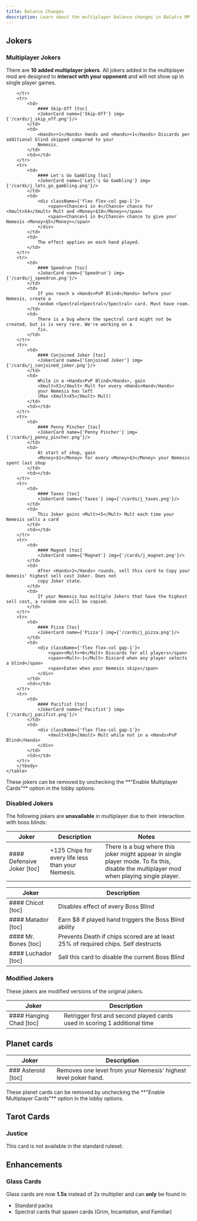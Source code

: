 ```yaml
---
title: Balance Changes
description: Learn about the multiplayer balance changes in Balatro MP, including new jokers, planet cards, and adjustments to glass cards and tarot cards.
---
```


## Jokers

### Multiplayer Jokers

There are **10 added multiplayer jokers**. All jokers added in the multiplayer mod are designed
to **interact with your opponent** and will not show up in single player games.

<div className={'relative overflow-auto'}>
	<table>
		<thead>
		<tr>
			<th className={'text-center'}>Joker</th>
			<th>Description</th>
			<th>Notes</th>
		</tr>
		</thead>
		<tbody>
		<tr>
			<td>
				#### Defensive Joker [toc]
				<JokerCard name={'Defensive Joker'} img={'/cards/j_defensive_joker.png'}/>
			</td>
			<td>
				<Chips>+125</Chips> Chips for every life less than your Nemesis.
			</td>
			<td>
				There is a bug where this joker might appear in single player mode. To fix this, disable the multiplayer
				mod when playing single player.
			</td>

		</tr>
		<tr>
			<td>
				#### Skip-Off [toc]
				<JokerCard name={'Skip-Off'} img={'/cards/j_skip_off.png'}/>
			</td>
			<td>
				<Hands>+1</Hands> Hands and <Hands>+1</Hands> Discards per additional blind skipped compared to your
				Nemesis.
			</td>
			<td></td>
		</tr>
		<tr>
			<td>
				#### Let's Go Gambling [toc]
				<JokerCard name={'Let\'s Go Gambling'} img={'/cards/j_lets_go_gambling.png'}/>
			</td>
			<td>
				<div className={'flex flex-col gap-1'}>
					<span><Chance>1 in 4</Chance> chance for <Xmult>X4</Xmult> Mult and <Money>$10</Money></span>
					<span><Chance>1 in 8</Chance> chance to give your Nemesis <Money>$5</Money></span>
				</div>
			</td>
			<td>
				The effect applies on each hand played.
			</td>
		</tr>
		<tr>
			<td>
				#### Speedrun [toc]
				<JokerCard name={'Speedrun'} img={'/cards/j_speedrun.png'}/>
			</td>
			<td>
				If you reach a <Hands>PvP Blind</Hands> before your Nemesis, create a
				random <Spectral>Spectral</Spectral> card. Must have room.
			</td>
			<td>
				There is a bug where the spectral card might not be created, but is is very rare. We're working on a
				fix.
			</td>
		</tr>
		<tr>
			<td>
				#### Conjoined Joker [toc]
				<JokerCard name={'Conjoined Joker'} img={'/cards/j_conjoined_joker.png'}/>
			</td>
			<td>
				While in a <Hands>PvP Blind</Hands>, gain
				<Xmult>X1</Xmult> Mult for every <Hands>Hand</Hands>
				your Nemesis has left
				(Max <Xmult>X5</Xmult> Mult)
			</td>
			<td></td>
		</tr>
		<tr>
			<td>
				#### Penny Pincher [toc]
				<JokerCard name={'Penny Pincher'} img={'/cards/j_penny_pincher.png'}/>
			</td>
			<td>
				At start of shop, gain
				<Money>$1</Money> for every <Money>$3</Money> your Nemesis spent last shop
			</td>
			<td></td>
		</tr>
		<tr>
			<td>
				#### Taxes [toc]
				<JokerCard name={'Taxes'} img={'/cards/j_taxes.png'}/>
			</td>
			<td>
				This Joker gains <Mult>+5</Mult> Mult each time your Nemesis sells a card
			</td>
			<td></td>
		</tr>
		<tr>
			<td>
				#### Magnet [toc]
				<JokerCard name={'Magnet'} img={'/cards/j_magnet.png'}/>
			</td>
			<td>
				After <Hands>2</Hands> rounds, sell this card to Copy your Nemesis' highest sell cost Joker. Does not
				copy Joker state.
			</td>
			<td>
				If your Nemesis has multiple Jokers that have the highest sell cost, a random one will be copied.
			</td>
		</tr>
		<tr>
			<td>
				#### Pizza [toc]
				<JokerCard name={'Pizza'} img={'/cards/j_pizza.png'}/>
			</td>
			<td>
				<div className={'flex flex-col gap-1'}>
					<span><Mult>+6</Mult> Discards for all players</span>
					<span><Mult>-1</Mult> Discard when any player selects a blind</span>
					<span>Eaten when your Nemesis skips</span>
				</div>
			</td>
			<td></td>
		</tr>
		<tr>
			<td>
				#### Pacifist [toc]
				<JokerCard name={'Pacifist'} img={'/cards/j_pacifist.png'}/>
			</td>
			<td>
				<div className={'flex flex-col gap-1'}>
					<Xmult>X10</Xmult> Mult while not in a <Hands>PvP Blind</Hands>
				</div>
			</td>
			<td></td>
		</tr>
		</tbody>
	</table>
</div>

<Callout>
	These jokers can be removed by unchecking the **"Enable Multiplayer Cards"** option in the lobby options.
</Callout>

### Disabled Jokers
The following jokers are **unavailable** in multiplayer due to their interaction with boss blinds:

<div>
	<table>
		<thead>
		<tr>
			<th className={'text-center'}>Joker</th>
			<th>Description</th>
		</tr>
		</thead>
		<tbody>
		<tr>
			<td>
				#### Chicot [toc]
				<JokerCard name={'Chicot'} img={'/cards/j_chicot.png'} h={4}/>
			</td>
			<td>
				Disables effect of every <Hands>Boss Blind</Hands>
			</td>
		</tr>
		<tr>
			<td>
				#### Matador [toc]
				<JokerCard name={'Matador'} img={'/cards/j_matador.png'} h={4}/>
			</td>
			<td>
				Earn <Money>$8</Money> if played hand triggers the <Hands>Boss Blind</Hands> ability
			</td>
		</tr>
		<tr>
			<td>
				#### Mr. Bones [toc]
				<JokerCard name={'Mr. Bones'} img={'/cards/j_mr_bones.png'} h={4}/>
			</td>
			<td>
				Prevents Death if chips scored are at least <Hands>25%</Hands> of required chips.
				<Mult>Self destructs</Mult>
			</td>
		</tr>
		<tr>
			<td>
				#### Luchador [toc]
				<JokerCard name={'Luchador'} img={'/cards/j_luchador.png'} h={4}/>
			</td>
			<td>
				Sell this card to disable the current <Hands>Boss Blind</Hands>
			</td>
		</tr>
		</tbody>
	</table>
</div>


### Modified Jokers

These jokers are modified versions of the original jokers.

<div>
	<table>
		<thead>
		<tr>
			<th className={'text-center'}>Joker</th>
			<th>Description</th>
		</tr>
		</thead>
		<tbody>
		<tr>
			<td>
				#### Hanging Chad [toc]
				<JokerCard name={'Hanging Chad'} img={'/cards/j_hanging_chad.png'} h={4}/>
			</td>
			<td>
				Retrigger <Hands>first</Hands> and <Hands>second</Hands> played cards used in
				scoring <Hands>1</Hands> additional time
			</td>
		</tr>
		</tbody>
	</table>
</div>

## Planet cards

<div>
	<table>
		<thead>
		<tr>
			<th className={'text-center'}>Joker</th>
			<th>Description</th>
		</tr>
		</thead>
		<tbody>
		<tr>
			<td>
				### Asteroid [toc]
				<JokerCard name={'Asteroid'} img={'/cards/c_asteroid.png'}/>
			</td>
			<td>
				Removes <Hands>one level</Hands> from your Nemesis' highest level <Hands>poker hand</Hands>.
			</td>
		</tr>
		</tbody>
	</table>
</div>



<Callout>
	These planet cards can be removed by unchecking the **"Enable Multiplayer Cards"** option in the lobby options.
</Callout>

## Tarot Cards

### Justice

This card is not available in the standard ruleset.

## Enhancements
### Glass Cards

Glass cards are now **1.5x** instead of 2x multiplier and can **only** be found in:

- Standard packs
- Spectral cards that spawn cards (Grim, Incantation, and Familiar)
